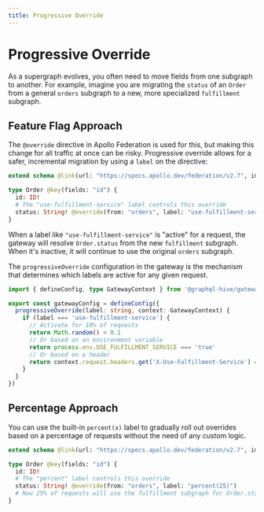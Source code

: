 ```yaml
---
title: Progressive Override
---
```


# Progressive Override

As a supergraph evolves, you often need to move fields from one subgraph to another. For example,
imagine you are migrating the `status` of an `Order` from a general `orders` subgraph to a new, more
specialized `fulfillment` subgraph.

## Feature Flag Approach

The `@override` directive in Apollo Federation is used for this, but making this change for all
traffic at once can be risky. Progressive override allows for a safer, incremental migration by
using a `label` on the directive:

```graphql filename="fulfillment-subgraph.graphql"
extend schema @link(url: "https://specs.apollo.dev/federation/v2.7", import: ["@key", "@override"])

type Order @key(fields: "id") {
  id: ID!
  # The "use-fulfillment-service" label controls this override
  status: String! @override(from: "orders", label: "use-fulfillment-service")
}
```

When a label like `"use-fulfillment-service"` is "active" for a request, the gateway will resolve
`Order.status` from the new `fulfillment` subgraph. When it's inactive, it will continue to use the
original `orders` subgraph.

The `progressiveOverride` configuration in the gateway is the mechanism that determines which labels
are active for any given request.

```ts filename="gateway-config.ts"
import { defineConfig, type GatewayContext } from '@graphql-hive/gateway'

export const gatewayConfig = defineConfig({
  progressiveOverride(label: string, context: GatewayContext) {
    if (label === 'use-fulfillment-service') {
      // Activate for 10% of requests
      return Math.random() < 0.1
      // Or based on an environment variable
      return process.env.USE_FULFILLMENT_SERVICE === 'true'
      // Or based on a header
      return context.request.headers.get('X-Use-Fulfillment-Service') === 'true'
    }
  }
})
```

## Percentage Approach

You can use the built-in `percent(x)` label to gradually roll out overrides based on a percentage of
requests without the need of any custom logic.

```graphql filename="fulfillment-subgraph.graphql"
extend schema @link(url: "https://specs.apollo.dev/federation/v2.7", import: ["@key", "@override"])

type Order @key(fields: "id") {
  id: ID!
  # The "percent" label controls this override
  status: String! @override(from: "orders", label: "percent(25)")
  # Now 25% of requests will use the fulfillment subgraph for Order.status
}
```
